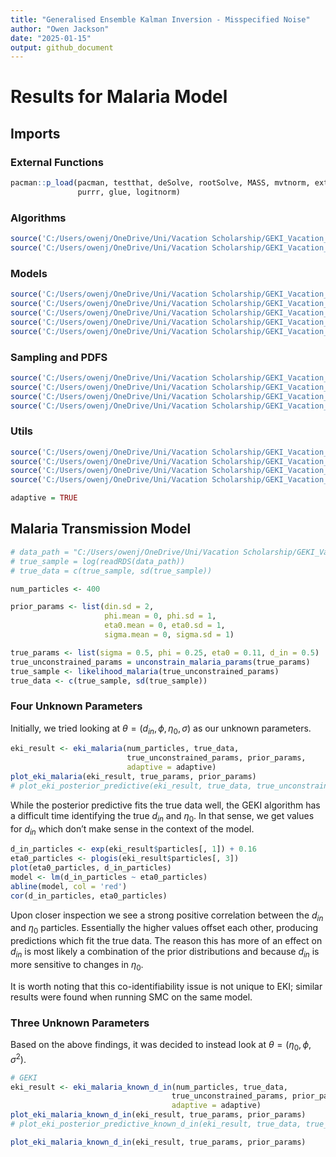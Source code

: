 ```yaml
---
title: "Generalised Ensemble Kalman Inversion - Misspecified Noise"
author: "Owen Jackson"
date: "2025-01-15"
output: github_document
---
```


# Results for Malaria Model

## Imports

### External Functions

```r
pacman::p_load(pacman, testthat, deSolve, rootSolve, MASS, mvtnorm, extraDistr, 
               purrr, glue, logitnorm)
```

### Algorithms

```r
source('C:/Users/owenj/OneDrive/Uni/Vacation Scholarship/GEKI_Vacation_Scholarship/src/eki.R')
source('C:/Users/owenj/OneDrive/Uni/Vacation Scholarship/GEKI_Vacation_Scholarship/src/eki_known_noise.R')
```

### Models

```r
source('C:/Users/owenj/OneDrive/Uni/Vacation Scholarship/GEKI_Vacation_Scholarship/src/models/eki_malaria.R')
source('C:/Users/owenj/OneDrive/Uni/Vacation Scholarship/GEKI_Vacation_Scholarship/src/models/eki_malaria_known_var.R')
source('C:/Users/owenj/OneDrive/Uni/Vacation Scholarship/GEKI_Vacation_Scholarship/src/models/eki_malaria_known_d_in.R')
source('C:/Users/owenj/OneDrive/Uni/Vacation Scholarship/GEKI_Vacation_Scholarship/src/models/eki_malaria_d_in_only.R')
source('C:/Users/owenj/OneDrive/Uni/Vacation Scholarship/GEKI_Vacation_Scholarship/src/models/eki_normal_known_var.R')
```

### **Sampling and PDFS**

```r
source('C:/Users/owenj/OneDrive/Uni/Vacation Scholarship/GEKI_Vacation_Scholarship/src/pdfs/pdfs_normal.R')
source('C:/Users/owenj/OneDrive/Uni/Vacation Scholarship/GEKI_Vacation_Scholarship/src/samples/samples_normal.R')
source('C:/Users/owenj/OneDrive/Uni/Vacation Scholarship/GEKI_Vacation_Scholarship/src/pdfs/pdfs_malaria.R')
source('C:/Users/owenj/OneDrive/Uni/Vacation Scholarship/GEKI_Vacation_Scholarship/src/samples/samples_malaria.R')
```

### Utils

```r
source('C:/Users/owenj/OneDrive/Uni/Vacation Scholarship/GEKI_Vacation_Scholarship/src/utils/eki_helper.R')
source('C:/Users/owenj/OneDrive/Uni/Vacation Scholarship/GEKI_Vacation_Scholarship/src/utils/tempering.R')
source('C:/Users/owenj/OneDrive/Uni/Vacation Scholarship/GEKI_Vacation_Scholarship/results/plots_normal.R')
source('C:/Users/owenj/OneDrive/Uni/Vacation Scholarship/GEKI_Vacation_Scholarship/results/plots_malaria.R')
```

```r
adaptive = TRUE
```

## Malaria Transmission Model

```r
# data_path = "C:/Users/owenj/OneDrive/Uni/Vacation Scholarship/GEKI_Vacation_Scholarship/data/Malariah_data.rds"
# true_sample = log(readRDS(data_path))
# true_data = c(true_sample, sd(true_sample))

num_particles <- 400

prior_params <- list(din.sd = 2,
                     phi.mean = 0, phi.sd = 1,
                     eta0.mean = 0, eta0.sd = 1, 
                     sigma.mean = 0, sigma.sd = 1)

true_params <- list(sigma = 0.5, phi = 0.25, eta0 = 0.11, d_in = 0.5)
true_unconstrained_params = unconstrain_malaria_params(true_params)
true_sample <- likelihood_malaria(true_unconstrained_params)
true_data <- c(true_sample, sd(true_sample))
```

### Four Unknown Parameters

Initially, we tried looking at $\theta = (d_{in}, \phi, \eta_0, \sigma)$ as our unknown parameters.

```r
eki_result <- eki_malaria(num_particles, true_data, 
                          true_unconstrained_params, prior_params, 
                          adaptive = adaptive)
plot_eki_malaria(eki_result, true_params, prior_params)
# plot_eki_posterior_predictive(eki_result, true_data, true_unconstrained_params)
```

While the posterior predictive fits the true data well, the GEKI algorithm has a difficult time identifying the true $d_{in}$ and $\eta_0$. In that sense, we get values for $d_{in}$ which don't make sense in the context of the model.

```r
d_in_particles <- exp(eki_result$particles[, 1]) + 0.16
eta0_particles <- plogis(eki_result$particles[, 3])
plot(eta0_particles, d_in_particles)
model <- lm(d_in_particles ~ eta0_particles)
abline(model, col = 'red')
cor(d_in_particles, eta0_particles)
```

Upon closer inspection we see a strong positive correlation between the $d_{in}$ and $\eta_0$ particles. Essentially the higher values offset each other, producing predictions which fit the true data. The reason this has more of an effect on $d_{in}$ is most likely a combination of the prior distributions and because $d_{in}$ is more sensitive to changes in $\eta_0$.

It is worth noting that this co-identifiability issue is not unique to EKI; similar results were found when running SMC on the same model.

### Three Unknown Parameters

Based on the above findings, it was decided to instead look at $\theta = (\eta_0, \phi, \sigma^2)$.

```r
# GEKI
eki_result <- eki_malaria_known_d_in(num_particles, true_data, 
                                    true_unconstrained_params, prior_params, 
                                    adaptive = adaptive)
plot_eki_malaria_known_d_in(eki_result, true_params, prior_params)
# plot_eki_posterior_predictive_known_d_in(eki_result, true_data, true_unconstrained_params)
```

```r
plot_eki_malaria_known_d_in(eki_result, true_params, prior_params)
```
